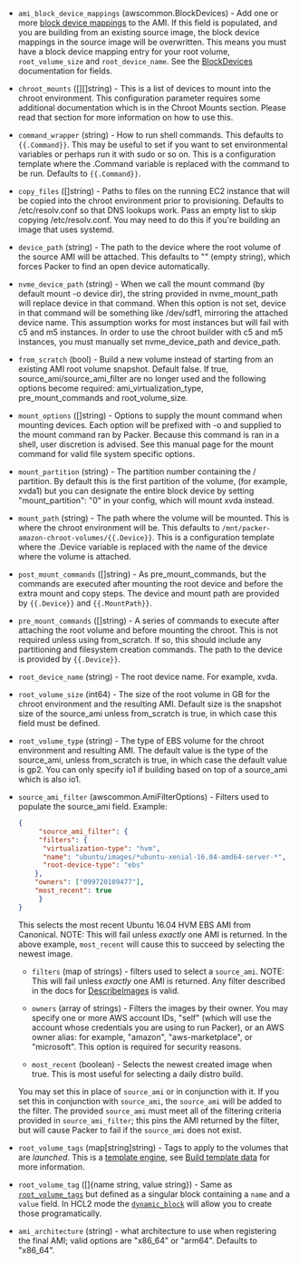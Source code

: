 <!-- Code generated from the comments of the Config struct in builder/amazon/chroot/builder.go; DO NOT EDIT MANUALLY -->

-   `ami_block_device_mappings` (awscommon.BlockDevices) - Add one or more [block device
    mappings](http://docs.aws.amazon.com/AWSEC2/latest/UserGuide/block-device-mapping-concepts.html)
    to the AMI. If this field is populated, and you are building from an
    existing source image, the block device mappings in the source image
    will be overwritten. This means you must have a block device mapping
    entry for your root volume, `root_volume_size` and `root_device_name`.
    See the [BlockDevices](#block-devices-configuration) documentation for
    fields.
    
-   `chroot_mounts` ([][]string) - This is a list of devices to mount into the chroot environment. This
    configuration parameter requires some additional documentation which is
    in the Chroot Mounts section. Please read that section for more
    information on how to use this.
    
-   `command_wrapper` (string) - How to run shell commands. This defaults to `{{.Command}}`. This may be
    useful to set if you want to set environmental variables or perhaps run
    it with sudo or so on. This is a configuration template where the
    .Command variable is replaced with the command to be run. Defaults to
    `{{.Command}}`.
    
-   `copy_files` ([]string) - Paths to files on the running EC2 instance that will be copied into the
    chroot environment prior to provisioning. Defaults to /etc/resolv.conf
    so that DNS lookups work. Pass an empty list to skip copying
    /etc/resolv.conf. You may need to do this if you're building an image
    that uses systemd.
    
-   `device_path` (string) - The path to the device where the root volume of the source AMI will be
    attached. This defaults to "" (empty string), which forces Packer to
    find an open device automatically.
    
-   `nvme_device_path` (string) - When we call the mount command (by default mount -o device dir), the
    string provided in nvme_mount_path will replace device in that command.
    When this option is not set, device in that command will be something
    like /dev/sdf1, mirroring the attached device name. This assumption
    works for most instances but will fail with c5 and m5 instances. In
    order to use the chroot builder with c5 and m5 instances, you must
    manually set nvme_device_path and device_path.
    
-   `from_scratch` (bool) - Build a new volume instead of starting from an existing AMI root volume
    snapshot. Default false. If true, source_ami/source_ami_filter are no
    longer used and the following options become required:
    ami_virtualization_type, pre_mount_commands and root_volume_size.
    
-   `mount_options` ([]string) - Options to supply the mount command when mounting devices. Each option
    will be prefixed with -o and supplied to the mount command ran by
    Packer. Because this command is ran in a shell, user discretion is
    advised. See this manual page for the mount command for valid file
    system specific options.
    
-   `mount_partition` (string) - The partition number containing the / partition. By default this is the
    first partition of the volume, (for example, xvda1) but you can
    designate the entire block device by setting "mount_partition": "0" in
    your config, which will mount xvda instead.
    
-   `mount_path` (string) - The path where the volume will be mounted. This is where the chroot
    environment will be. This defaults to
    `/mnt/packer-amazon-chroot-volumes/{{.Device}}`. This is a configuration
    template where the .Device variable is replaced with the name of the
    device where the volume is attached.
    
-   `post_mount_commands` ([]string) - As pre_mount_commands, but the commands are executed after mounting the
    root device and before the extra mount and copy steps. The device and
    mount path are provided by `{{.Device}}` and `{{.MountPath}}`.
    
-   `pre_mount_commands` ([]string) - A series of commands to execute after attaching the root volume and
    before mounting the chroot. This is not required unless using
    from_scratch. If so, this should include any partitioning and filesystem
    creation commands. The path to the device is provided by `{{.Device}}`.
    
-   `root_device_name` (string) - The root device name. For example, xvda.
    
-   `root_volume_size` (int64) - The size of the root volume in GB for the chroot environment and the
    resulting AMI. Default size is the snapshot size of the source_ami
    unless from_scratch is true, in which case this field must be defined.
    
-   `root_volume_type` (string) - The type of EBS volume for the chroot environment and resulting AMI. The
    default value is the type of the source_ami, unless from_scratch is
    true, in which case the default value is gp2. You can only specify io1
    if building based on top of a source_ami which is also io1.
    
-   `source_ami_filter` (awscommon.AmiFilterOptions) - Filters used to populate the source_ami field. Example:
    
    ```json
    {
    	 "source_ami_filter": {
    	 "filters": {
    	  "virtualization-type": "hvm",
    	  "name": "ubuntu/images/*ubuntu-xenial-16.04-amd64-server-*",
    	  "root-device-type": "ebs"
    	},
    	"owners": ["099720109477"],
    	"most_recent": true
    	 }
    }
    ```
    
    This selects the most recent Ubuntu 16.04 HVM EBS AMI from Canonical. NOTE:
    This will fail unless *exactly* one AMI is returned. In the above example,
    `most_recent` will cause this to succeed by selecting the newest image.
    
    -   `filters` (map of strings) - filters used to select a `source_ami`.
    	NOTE: This will fail unless *exactly* one AMI is returned. Any filter
    	described in the docs for
    	[DescribeImages](http://docs.aws.amazon.com/AWSEC2/latest/APIReference/API_DescribeImages.html)
    	is valid.
    
    -   `owners` (array of strings) - Filters the images by their owner. You
    	may specify one or more AWS account IDs, "self" (which will use the
    	account whose credentials you are using to run Packer), or an AWS owner
    	alias: for example, "amazon", "aws-marketplace", or "microsoft". This
    	option is required for security reasons.
    
    -   `most_recent` (boolean) - Selects the newest created image when true.
    	This is most useful for selecting a daily distro build.
    
    You may set this in place of `source_ami` or in conjunction with it. If you
    set this in conjunction with `source_ami`, the `source_ami` will be added
    to the filter. The provided `source_ami` must meet all of the filtering
    criteria provided in `source_ami_filter`; this pins the AMI returned by the
    filter, but will cause Packer to fail if the `source_ami` does not exist.
    
-   `root_volume_tags` (map[string]string) - Tags to apply to the volumes that are *launched*. This is a [template
    engine](/docs/templates/engine), see [Build template
    data](#build-template-data) for more information.
    
-   `root_volume_tag` ([]{name string, value string}) - Same as [`root_volume_tags`](#root_volume_tags) but defined as a
    singular block containing a `name` and a `value` field. In HCL2 mode the
    [`dynamic_block`](/docs/configuration/from-1.5/expressions#dynamic-blocks)
    will allow you to create those programatically.
    
-   `ami_architecture` (string) - what architecture to use when registering the final AMI; valid options
    are "x86_64" or "arm64". Defaults to "x86_64".
    